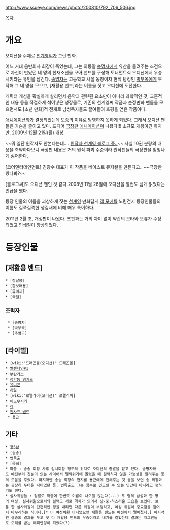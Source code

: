 http://www.ssueye.com/news/photo/200810/792_706_506.jpg

[[목차]]
= 개요 =
오디션을 주제로 [[천계영]]씨가 그린 만화.

어느 거대 음반회사 회장이 죽었는데, 그는 외동딸 [[송명자]]에게 유산을 물려주는 조건으로 자신이 만났던 네 명의 천재소년을 모아 밴드를 구성해 토너먼트식 오디션에서 우승시키라는 유언을 남긴다. [[송명자]]는 고등학교 시절 동창이자 현직 탐정인 [[박부옥]]에게 부탁해 그 네 명을 모으고, [재활용 밴드]라는 이름을 짓고 오디션에 도전한다.

캐릭터 개성을 확실하게 살리면서 음악과 관련된 요소만이 아니라 과학적인 것, 교훈적인 내용 등을 적절하게 섞어넣은 성장물로, 기존의 천계영씨 작품과 순정만화 팬들을 모으면서도 [소년 만화]적 전개로 남성독자들도 끌여들여 호평을 얻은 작품이다.

[[애니메이션화]]가 결정되었는데 모종의 이유로 방영하지 못하게 되었다. 그래서 오디션 팬들은 가슴을 졸이고 있다. 드디어 [[극장판]] [[애니메이션]]이 나왔다!!! 소규모 개봉이긴 하지만. 2009년 12월 21일(월) 개봉.

~~뭐 일단 원작자도 안본다는데.... [http://blog.naver.com/boilingbrain/50078622167 원작자 천계영 블로그 중..]~~ 사실 10권 분량의 내용을 축약하다보니 극장판 내용은 거의 원작 파괴 수준이라 원작팬들의 극장판을 엄청나게 싫어한다.
           
[코어엔터테인먼트] 김광수 대표가 이 작품을 베이스로 뮤지컬을 만든다고.. ~~극장판 봤나봐?~~

[블로그씨]도 오디션 팬인 것 같다.2008년 11월 26일에 오디션을 열번도 넘게 읽었다는 언급을 했다. 

등장 인물의 이름을 괴상하게 짓는 [[천계영]] 만화답게 [[갭 모에]]를 노린건지 등장인물들의 이름도 길쭉길쭉한 생김새에 비해 매우 특이하다.   

2011년 2월 초, 개정판이 나왔다. 초판과는 거의 차이 없이 약간의 오타와 오류가 수정되었고 인쇄질이 향상되었다.

= 등장인물 =
== [재활용 밴드] ==
 * [장달봉]
 * [황보래용]
 * [류미끼]
 * [국철]
=== 조력자 ===
  * [송명자]
  * [박부옥]
  * [추범구]
== [라이벌] ==
 * [wiki:"드래곤볼(오디션)" 드래곤볼]
 * [[발렌타인#1]]
 * [[부탄가스]]
 * [[청학동 댕기즈]]
 * [[유니콘]]
 * [[히말]]
 * [wiki:"로렐라이(오디션)" 로렐라이]
 * [[이노무시키]]
 * [[레]]
 * [[천사표 밴드]]
  * [[용근]]

== 기타 ==
 * [[왕5삼]]
 * [송송]
 * [[변득출]]
 * [몽희]
 * 마풍 : 송송 회장 사후 임시회장 정도의 위치로 오디션의 총괄을 맡고 있다. 송명자와도 예전부터 친분이 있는 사이어서 탈락위기에 몰렸을 때 탈락하지 않을 가능성을 알려주는 등의 도움을 주었다. 마지막엔 송송 회장의 편지를 용근에게 전해주는 것 등을 보면 송 회장과는 굉장히 두터운 사이었던 듯. 변득출도 그는 함부로 건드릴 수 있는 인간이 아니라고 평하기도 했다.
 * 심사위원들 : 정말로 작중에 한번도 이름이 나오질 않는다(...) 두 명의 남성과 한 명의 여성. 심사위원으로서의 실력도 서로 격차가 있어서 상-중-하스러운 모습을 보인다. 보통 한 심사위원이 단편적인 평을 내리면 다른 위원이 부정하고, 여성 위원이 중요점을 짚어서 마무리하는 식이다.[* 이 여성위원 아니었으면 재활용 밴드는 예선에서 떨어졌다.] 마지막엔 결승의 결과를 두고 셋 다 재활용 밴드의 우승이라고 내기를 걸었는데 결과는 개그맨들로 오해를 받는 해피엔딩이 되었다(?).

